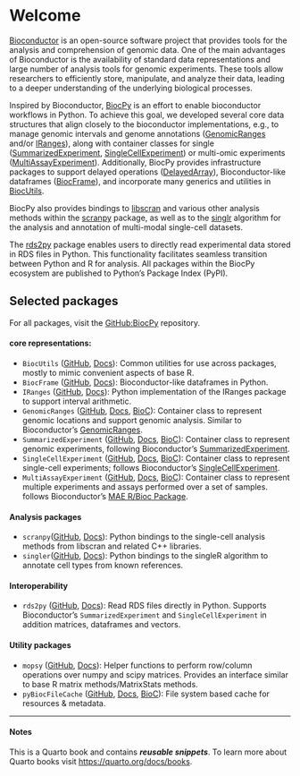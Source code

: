 # Welcome {.unnumbered}

[Bioconductor](https://www.bioconductor.org) is an open-source software project 
that provides tools for the analysis and comprehension of genomic data. 
One of the main advantages of Bioconductor is the availability of 
standard data representations and large number of analysis tools for genomic 
experiments. 
These tools allow researchers to efficiently store, manipulate, and analyze
their data, leading to a deeper understanding of the underlying biological
processes.

Inspired by Bioconductor, [BiocPy](https://github.com/BiocPy) is an effort to 
enable bioconductor workflows in Python. 
To achieve this goal, we developed several core data structures that align 
closely to the bioconductor implementations, e.g., to manage genomic 
intervals and genome annotations 
([GenomicRanges](https://github.com/BiocPy/GenomicRanges) and/or 
[IRanges](https://github.com/BiocPy/IRanges)), along with 
container classes for single 
([SummarizedExperiment](https://github.com/BiocPy/SummarizedExperiment), 
[SingleCellExperiment](https://github.com/BiocPy/SingleCellExperiment)) 
or multi-omic experiments 
([MultiAssayExperiment](https://github.com/BiocPy/MultiAssayExperiment)). 
Additionally, BiocPy provides infrastructure packages to support delayed 
operations ([DelayedArray](https://github.com/BiocPy/DelayedArray)), 
Bioconductor-like dataframes ([BiocFrame](https://github.com/BiocPy/BiocFrame)), 
and incorporate many generics and utilities in 
[BiocUtils](https://github.com/BiocPy/BiocUtils). 

BiocPy also provides bindings to [libscran](https://github.com/LTLA/libscran) and 
various other analysis methods within the [scranpy](https://github.com/BiocPy/scranpy) 
package, as well as to the [singlr](https://github.com/BiocPy/singlr) algorithm 
for the analysis and annotation of multi-modal single-cell datasets.

The [rds2py](https://github.com/BiocPy/rds2py) package enables users to directly 
read experimental data stored in RDS files in Python. 
This functionality facilitates seamless transition between Python and R for analysis. 
All packages within the BiocPy ecosystem are published
to Python's Package Index (PyPI).

## Selected packages

For all packages, visit the [GitHub:BiocPy](https://github.com/BiocPy) repository.

#### core representations:

- `BiocUtils` ([GitHub](https://github.com/BiocPy/BiocUtils), [Docs](https://biocpy.github.io/BiocUtils/)): Common utilities for use across packages, mostly to mimic convenient aspects of base R.
- `BiocFrame` ([GitHub](https://github.com/BiocPy/BiocFrame), [Docs](https://biocpy.github.io/BiocFrame/)): Bioconductor-like dataframes in Python.
- `IRanges` ([GitHub](https://github.com/BiocPy/IRanges), [Docs](https://biocpy.github.io/IRanges/)): Python implementation of the IRanges package to support interval arithmetic.
- `GenomicRanges` ([GitHub](https://github.com/BiocPy/GenomicRanges), [Docs](https://biocpy.github.io/GenomicRanges/), [BioC](https://bioconductor.org/packages/release/bioc/html/GenomicRanges.html)): Container class to represent genomic locations and support genomic analysis. Similar to Bioconductor's [GenomicRanges](https://bioconductor.org/packages/release/bioc/html/GenomicRanges.html).
- `SummarizedExperiment` ([GitHub](https://github.com/BiocPy/SummarizedExperiment), [Docs](https://biocpy.github.io/SummarizedExperiment/), [BioC](https://bioconductor.org/packages/release/bioc/html/SummarizedExperiment.html)): Container class to represent genomic experiments, following Bioconductor's [SummarizedExperiment](https://bioconductor.org/packages/release/bioc/html/SummarizedExperiment.html).
- `SingleCellExperiment` ([GitHub](https://github.com/BiocPy/SingleCellExperiment), [Docs](https://biocpy.github.io/SingleCellExperiment/), [BioC](https://bioconductor.org/packages/release/bioc/html/SingleCellExperiment.html)): Container class to represent single-cell experiments; follows Bioconductor’s [SingleCellExperiment](https://bioconductor.org/packages/release/bioc/html/SingleCellExperiment.html).
- `MultiAssayExperiment` ([GitHub](https://github.com/BiocPy/MultiAssayExperiment), [Docs](https://biocpy.github.io/MultiAssayExperiment/), [BioC](https://bioconductor.org/packages/release/bioc/html/MultiAssayExperiment.html)): Container class to represent multiple experiments and assays performed over a set of samples. follows Bioconductor's [MAE R/Bioc Package](https://bioconductor.org/packages/release/bioc/html/MultiAssayExperiment.html).

#### Analysis packages
- `scranpy`([GitHub](https://github.com/BiocPy/scranpy), [Docs](https://biocpy.github.io/scranpy/)): Python bindings to the single-cell analysis methods from libscran and related C++ libraries.
- `singler`([GitHub](https://github.com/BiocPy/singler), [Docs](https://biocpy.github.io/singler/)): Python bindings to the singleR algorithm to annotate cell types from known references.

#### Interoperability

- `rds2py` ([GitHub](https://github.com/BiocPy/rds2py), [Docs](https://biocpy.github.io/rds2py/)): Read RDS files directly in Python. Supports Bioconductor's `SummarizedExperiment` and `SingleCellExperiment` in addition matrices, dataframes and vectors.

#### Utility packages

- `mopsy` ([GitHub](https://github.com/BiocPy/mopsy), [Docs](https://biocpy.github.io/mopsy/)): Helper functions to perform row/column operations over numpy and scipy matrices. Provides an interface similar to base R matrix methods/MatrixStats methods.
- `pyBiocFileCache` ([GitHub](https://github.com/BiocPy/pyBiocFileCache), [Docs](https://pypi.org/project/pyBiocFileCache/), [BioC](https://github.com/Bioconductor/BiocFileCache)): File system based cache for resources & metadata. 

-----
#### Notes

This is a Quarto book and contains ***reusable snippets***. To learn more about Quarto books visit <https://quarto.org/docs/books>.
